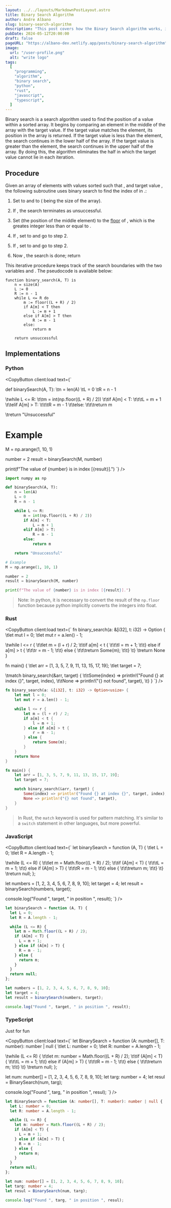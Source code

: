 ```yaml
---
layout: ../../layouts/MarkdownPostLayout.astro
title: Binary Search Algorithm
author: Andre Albano
slug: binary-search-algorithm
description: "This post covers how the Binary Search algorithm works, its procedures, and its implementation"
pubDate: 2024-05-12T20:00:00
draft: false
pageURL: "https://albano-dev.netlify.app/posts/binary-search-algorithm"
image:
  url: "/user-profile.png"
  alt: "write logo"
tags:
  [
    "programming",
    "algorithm",
    "binary search",
    "python",
    "rust",
    "javascript",
    "typescript",
  ]
---
```



Binary search is a search algorithm used to find the position of a value within a sorted array. It begins by comparing an element in the middle of the array
with the target value. If the target value matches the element, its position in the array is returned. If the target value is less than the element, the search continues in the lower half of the array. If the target value is greater than the element, the search continues in the upper half of the array. By doing this, the algorithm eliminates the half in which the target value cannot lie in each iteration.

## Procedure

Given an array <Latex formula='A' /> of <Latex formula='n' /> elements with values <Latex formula='A_{0}, A_{1}, A_{2},...,A_{n-1}' />
sorted such that <Latex formula='A_{0} \le A_{1} \le A_{2} \le ... \le A_{n-1}' />, and target value <Latex formula='T' />, the following subroutine
uses binary search to find the index of <Latex formula='T' /> in <Latex formula='A' />.:

1. Set <Latex formula='L' /> to <Latex formula='0' /> and <Latex formula='R' /> to <Latex formula='n - 1' />
   (<Latex formula='n' /> being the size of the array).

2. If <Latex formula='L \gt R' />, the search terminates as unsuccessful.

3. Set <Latex formula='m' /> (the position of the middle element) to the [floor](https://en.wikipedia.org/wiki/Floor_and_ceiling_functions)
   of <Latex formula='\frac{L + R}{2}' />, which is the greates integer less than or equal to <Latex formula='\frac{L + R}{2}' />.

4. If <Latex formula='A_{m} \lt T' />, set <Latex formula='L' /> to <Latex formula='m + 1' /> and go to step 2.

5. If <Latex formula='A_{m} \gt T' />, set <Latex formula='R' /> to <Latex formula='m - 1' /> and go to step 2.

6. Now <Latex formula='A_{m} = T' />, the search is done; return <Latex formula='m' />

This iterative procedure keeps track of the search boundaries with the two variables <Latex formula='L' /> and <Latex formula='R' />. The pseudocode is available below:

```text
function binary_search(A, T) is
	n = size(A)
	L := 0
	R := n - 1
	while L <= R do
		m := floor((L + R) / 2)
		if A[m] < T then
			L := m + 1
		else if A[m] > T then
			R := m - 1
		else:
			return m

	return unsuccessful
```

## Implementations

### Python

<CopyButton client:load text={`

def binarySearch(A, T):
\tn = len(A)
\tL = 0
\tR = n - 1

\twhile L <= R:
\t\tm = int(np.floor((L + R) / 2))
\t\tif A[m] < T:
\t\t\tL = m + 1
\t\telif A[m] > T:
\t\t\tR = m - 1
\t\telse:
\t\t\treturn m

\treturn "Unsuccessful"

# Example

M = np.arange(1, 10, 1)

number = 2
result = binarySearch(M, number)

print(f"The value of {number} is in index [{result}].")
`} />

```py
import numpy as np

def binarySearch(A, T):
    n = len(A)
    L = 0
    R = n - 1

    while L <= R:
        m = int(np.floor((L + R) / 2))
        if A[m] < T:
            L = m + 1
        elif A[m] > T:
            R = m - 1
        else:
            return m

    return "Unsuccessful"

# Example
M = np.arange(1, 10, 1)

number = 2
result = binarySearch(M, number)

print(f"The value of {number} is in index [{result}].")
```

> Note: In python, it is necessary to convert the result of the `np.floor` function because python implicitly converts the integers into float.

### Rust

<CopyButton client:load text={`
fn binary_search(a: &[i32], t: i32) -> Option<usize> {
\tlet mut l = 0;
\tlet mut r = a.len() - 1;

\twhile l <= r {
\t\tlet m = (l + r) / 2;
\t\tif a[m] < t {
\t\t\tl = m + 1;
\t\t} else if a[m] > t {
\t\t\tr = m - 1;
\t\t} else {
\t\t\treturn Some(m);
\t\t}
\t}
\treturn None
}

fn main() {
\tlet arr = [1, 3, 5, 7, 9, 11, 13, 15, 17, 19];
\tlet target = 7;

\tmatch binary_search(&arr, target) {
\t\tSome(index) => println!("Found {} at index {}", target, index),
\t\tNone => println!("{} not found", target),
\t}
}
`} />

```rust
fn binary_search(a: &[i32], t: i32) -> Option<usize> {
    let mut l = 0;
    let mut r = a.len() - 1;

    while l <= r {
        let m = (l + r) / 2;
        if a[m] < t {
            l = m + 1;
        } else if a[m] > t {
            r = m - 1;
        } else {
            return Some(m);
        }
    }
    return None
}

fn main() {
    let arr = [1, 3, 5, 7, 9, 11, 13, 15, 17, 19];
    let target = 7;

    match binary_search(&arr, target) {
        Some(index) => println!("Found {} at index {}", target, index),
        None => println!("{} not found", target),
    }
}
```

> In Rust, the `match` keyword is used for pattern matching. It's similar to a `switch` statement in other languages, but more powerful.

### JavaScript

<CopyButton client:load text={`
let binarySearch = function (A, T) {
\tlet L = 0;
\tlet R = A.length - 1;

\twhile (L <= R) {
\t\tlet m = Math.floor((L + R) / 2);
\t\tif (A[m] < T) {
\t\t\tL = m + 1;
\t\t} else if (A[m] > T) {
\t\t\tR = m - 1;
\t\t} else {
\t\t\treturn m;
\t\t}
\t}
\treturn null;
};

let numbers = [1, 2, 3, 4, 5, 6, 7, 8, 9, 10];
let target = 4;
let result = binarySearch(numbers, target);

console.log("Found ", target, " in position ", result);
`} />

```javascript
let binarySearch = function (A, T) {
  let L = 0;
  let R = A.length - 1;

  while (L <= R) {
    let m = Math.floor((L + R) / 2);
    if (A[m] < T) {
      L = m + 1;
    } else if (A[m] > T) {
      R = m - 1;
    } else {
      return m;
    }
  }
  return null;
};

let numbers = [1, 2, 3, 4, 5, 6, 7, 8, 9, 10];
let target = 4;
let result = binarySearch(numbers, target);

console.log("Found ", target, " in position ", result);
```

### TypeScript

Just for fun

<CopyButton client:load text={`
let BinarySearch = function (A: number[], T: number): number | null {
\tlet L: number = 0;
\tlet R: number = A.length - 1;

\twhile (L <= R) {
\t\tlet m: number = Math.floor((L + R) / 2);
\t\tif (A[m] < T) {
\t\t\tL = m + 1;
\t\t} else if (A[m] > T) {
\t\t\tR = m - 1;
\t\t} else {
\t\t\treturn m;
\t\t}
\t}
\treturn null;
};

let num: number[] = [1, 2, 3, 4, 5, 6, 7, 8, 9, 10];
let targ: number = 4;
let resul = BinarySearch(num, targ);

console.log("Found ", targ, " in position ", resul);
`} />

```typescript
let BinarySearch = function (A: number[], T: number): number | null {
  let L: number = 0;
  let R: number = A.length - 1;

  while (L <= R) {
    let m: number = Math.floor((L + R) / 2);
    if (A[m] < T) {
      L = m + 1;
    } else if (A[m] > T) {
      R = m - 1;
    } else {
      return m;
    }
  }
  return null;
};

let num: number[] = [1, 2, 3, 4, 5, 6, 7, 8, 9, 10];
let targ: number = 4;
let resul = BinarySearch(num, targ);

console.log("Found ", targ, " in position ", resul);
```
